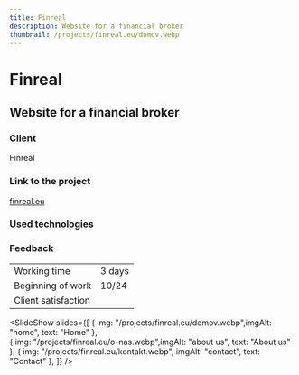 ```yaml
---
title: Finreal
description: Website for a financial broker 
thumbnail: /projects/finreal.eu/domov.webp 
---
```



# Finreal 

## Website for a financial broker 

### Client

Finreal

### Link to the project

[finreal.eu](https://finreal.eu)

### Used technologies

<div class="not-prose mt-5 flex flex-wrap gap-7">
  <Technology name="Astro" color="#7310a3" size={40}>
    <Icon name="simple-icons:astro" size={40} />
  </Technology>
  <Technology name="TypeScript" color="#3178c6" size={40}>
    <Icon name="logos:typescript-icon" size={40} />
  </Technology>
  <Technology name="tailwindcss" color="#139494" size={40}>
    <Icon name="logos:tailwindcss-icon" size={40} />
  </Technology>
</div>

### Feedback

|                     |                              |
| ------------------- | ---------------------------- |
| Working time        | 3 days                       |
| Beginning of work   | 10/24                        |
| Client satisfaction | <StarsRating rating={4.5} /> |

<SlideShow
  slides={[
    { img: "/projects/finreal.eu/domov.webp",imgAlt: "home", text: "Home" },         
    { img: "/projects/finreal.eu/o-nas.webp",imgAlt: "about us", text: "About us" }, 
    { img: "/projects/finreal.eu/kontakt.webp", imgAlt: "contact", text: "Contact" },
  ]}
/>
